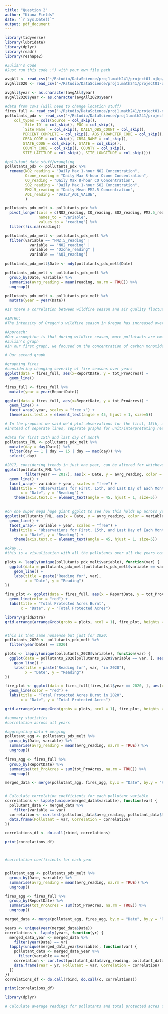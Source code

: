 ```yaml
---
title: "Question 2"
author: "Kiana Fields"
date: "`r Sys.Date()`"
output: pdf_document
---
```



```r
library(tidyverse)
library(lubridate)
library(dplyr)
library(readr)
library(reshape2)
```


```r
#Julian's Code
#Just run this code :^) with your own file path

avgAll <- read_csv("~/Rstudio/DataScience/proj1.math241/project01-ojkp/air data/avgAll.csv")
avgAll2020 <- read_csv("~/Rstudio/DataScience/proj1.math241/project01-ojkp/air data/avgAll2020.csv")

avgAll$year <- as.character(avgAll$year)
avgAll2020$year <- as.character(avgAll2020$year)

```


```r
#data from csvs (will need to change location stuff)
fires_full <- read_csv("~/Rstudio/DataScience/proj1.math241/project01-ojkp/air data/fires_full.csv")
pollutants_pdx <- read_csv("~/Rstudio/DataScience/proj1.math241/project01-ojkp/air data/pollutants_pdx.csv", 
    col_types = cols(Source = col_skip(), 
        `Site ID` = col_skip(), POC = col_skip(), 
        `Site Name` = col_skip(), DAILY_OBS_COUNT = col_skip(), 
        PERCENT_COMPLETE = col_skip(), AQS_PARAMETER_CODE = col_skip(), 
        CBSA_CODE = col_skip(), CBSA_NAME = col_skip(), 
        STATE_CODE = col_skip(), STATE = col_skip(), 
        COUNTY_CODE = col_skip(), COUNTY = col_skip(), 
        SITE_LATITUDE = col_skip(), SITE_LONGITUDE = col_skip()))
```


```r
#pollutant data stuff/wrangling
pollutants_pdx <- pollutants_pdx %>%
  rename(NO2_reading = "Daily Max 1-hour NO2 Concentration",
         Ozone_reading = "Daily Max 8-hour Ozone Concentration",
         CO_reading = "Daily Max 8-hour CO Concentration",
         SO2_reading = "Daily Max 1-hour SO2 Concentration",
         PM2.5_reading = "Daily Mean PM2.5 Concentration",
         AQI_reading = "DAILY_AQI_VALUE",
         )

pollutants_pdx_melt <- pollutants_pdx %>%
  pivot_longer(cols = c(NO2_reading, CO_reading, SO2_reading, PM2.5_reading, Ozone_reading, AQI_reading),
               names_to = "variable",
               values_to = "reading") %>%
  filter(!is.na(reading))

pollutants_pdx_melt <- pollutants_pdx_melt %>% 
  filter(variable == "PM2.5_reading" | 
           variable == "NO2_reading" | 
           variable == "Ozone_reading" | 
           variable == "AQI_reading")

pollutants_pdx_melt$Date <- mdy(pollutants_pdx_melt$Date)

pollutants_pdx_melt <- pollutants_pdx_melt %>% 
  group_by(Date, variable) %>% 
  summarise(avrg_reading = mean(reading, na.rm = TRUE)) %>% 
  ungroup()

pollutants_pdx_melt <- pollutants_pdx_melt %>%
  mutate(year = year(Date))


```

```r
#Is there a correlation between wildfire season and air quality fluctuations in the Portland Metropolitan area?

#INTRO: 
#The intensity of Oregon's wildfire season in Oregon has increased over time as a result of historical forest management as well as climate change effects. The intensity of these fires is of concern to public safety both immediately in fire prone areas as well as for communities facing decreased air quality from smoke. We are interested in exploring this aspect of the issue of wildfires by analyzing concentration levels of major pollutants produced by wildfires (particularly PM2.5, NO2, Ozone and general AQI) before during and after fire season. 

#Approach:
#Our assumption is that during wildfire season, more pollutants are emitted into the atmosphere, meaning that from mid-May to September pollutant concentrations will go up. We used six years from our pollutant dataset which offers pollutant concentration by day as well as in a more succinct format with the first, 15th, and last day of the month. We also pulled in our fire dataset which offers the total protected acres burned by day across the six years in order to differentiate between general seasonal fluctuations and the actual severity of wildfire season across years.
#Julian's graph
#In our first graph, we focused on the concentration of carbon monoxide across years since this is one of the most prominent pollutants associated with wildfires. This data was visualized by a column graph where each column is a month, sectioned by color and year, with markers indicating the standard wildfire seasons.

# Our second graph
```



```r
#graphing fires
#considering changing severity of fire seasons over years
ggplot(data = fires_full, aes(x=ReportDate, y = tot_ProAcres)) +
  geom_line()

fires_full <- fires_full %>%
  mutate(year = year(ReportDate))

ggplot(data = fires_full, aes(x=ReportDate, y = tot_ProAcres)) +
  geom_line() +
  facet_wrap(~year, scales = "free_x") +
  theme(axis.text.x = element_text(angle = 45, hjust = 1, size=5))

```


```r
# In the proposal we said we'd plot observations for the first, 15th, and last day of each month across one year, and observe whether there is a stark increase in pollutant concentrations during the wildfire season (July-September) and have multiple lines to see which pollutants in particular increase. 
#instead of separate lines, separate graphs for unit/interpretating reasons

#data for first 15th and last day of month
pollutants_FML <- pollutants_pdx_melt %>%
  mutate(day = day(Date)) %>%
  filter(day == 1 | day == 15 | day == max(day)) %>%
  select(-day)  

#2017, considering trends in just one year, can be altered for whichever year
ggplot(pollutants_FML %>% 
         filter(year == 2017), aes(x = Date, y = avrg_reading, color = variable)) +
  geom_line() +
  facet_wrap(~ variable + year, scales = "free") +
  labs(title = "Observations for First, 15th, and Last Day of Each Month",
       x = "Date", y = "Reading") +
    theme(axis.text.x = element_text(angle = 45, hjust = 1, size=5))


#on one super mega huge giant ggplot to see how this holds up across years
ggplot(pollutants_FML, aes(x = Date, y = avrg_reading, color = variable)) +
  geom_line() +
  facet_wrap(~ variable + year, scales = "free") +
  labs(title = "Observations for First, 15th, and Last Day of Each Month",
       x = "Date", y = "Reading") +
    theme(axis.text.x = element_text(angle = 45, hjust = 1, size=5))
```





```r
#okay... 
#this is a visualization with all the pollutants over all the years compared to wildfires. surely there's something to be gained from this. maybe not tho.

plots <- lapply(unique(pollutants_pdx_melt$variable), function(var) {
  ggplot(data = pollutants_pdx_melt[pollutants_pdx_melt$variable == var, ], aes(x = Date, y = avrg_reading)) +
    geom_line() +
    labs(title = paste("Reading for", var),
         x = "Date", y = "Reading")
})

fire_plot <- ggplot(data = fires_full, aes(x = ReportDate, y = tot_ProAcres)) +
  geom_line(color = "red") +
  labs(title = "Total Protected Acres Burnt",
       x = "Date", y = "Total Protected Acres")

library(gridExtra)
grid.arrange(arrangeGrob(grobs = plots, ncol = 1), fire_plot, heights = c(4, 1))


#this is that same nonsense but just for 2020:
pollutants_2020 <- pollutants_pdx_melt %>%
  filter(year(Date) == 2020)

plots <- lapply(unique(pollutants_2020$variable), function(var) {
  ggplot(data = pollutants_2020[pollutants_2020$variable == var, ], aes(x = Date, y = avrg_reading)) +
    geom_line() +
    labs(title = paste("Reading for", var, "in 2020"),
         x = "Date", y = "Reading")
})

fire_plot <- ggplot(data = fires_full[fires_full$year == 2020, ], aes(x = ReportDate, y = tot_ProAcres)) +
  geom_line(color = "red") +
  labs(title = "Total Protected Acres Burnt in 2020",
       x = "Date", y = "Total Protected Acres")

grid.arrange(arrangeGrob(grobs = plots, ncol = 1), fire_plot, heights = c(4, 1))
```

```r
#summary statistics
#correlation across all years

#aggregating data + merging
pollutant_agg <- pollutants_pdx_melt %>%
  group_by(Date, variable) %>%
  summarise(avrg_reading = mean(avrg_reading, na.rm = TRUE)) %>%
  ungroup()

fires_agg <- fires_full %>%
  group_by(ReportDate) %>%
  summarise(tot_ProAcres = sum(tot_ProAcres, na.rm = TRUE)) %>%
  ungroup()

merged_data <- merge(pollutant_agg, fires_agg, by.x = "Date", by.y = "ReportDate", all = TRUE)


# Calculate correlation coefficients for each pollutant variable
correlations <- lapply(unique(merged_data$variable), function(var) {
  pollutant_data <- merged_data %>%
    filter(variable == var)
  correlation <- cor.test(pollutant_data$avrg_reading, pollutant_data$tot_ProAcres)$estimate
  data.frame(Pollutant = var, Correlation = correlation)
})

correlations_df <- do.call(rbind, correlations)

print(correlations_df)



#correlation coefficients for each year


pollutant_agg <- pollutants_pdx_melt %>%
  group_by(Date, variable) %>%
  summarise(avrg_reading = mean(avrg_reading, na.rm = TRUE)) %>%
  ungroup()

fires_agg <- fires_full %>%
  group_by(ReportDate) %>%
  summarise(tot_ProAcres = sum(tot_ProAcres, na.rm = TRUE)) %>%
  ungroup()

merged_data <- merge(pollutant_agg, fires_agg, by.x = "Date", by.y = "ReportDate", all = TRUE)

years <- unique(year(merged_data$Date))
correlations <- lapply(years, function(yr) {
  merged_data_year <- merged_data %>%
    filter(year(Date) == yr)
  lapply(unique(merged_data_year$variable), function(var) {
    pollutant_data <- merged_data_year %>%
      filter(variable == var)
    correlation <- cor.test(pollutant_data$avrg_reading, pollutant_data$tot_ProAcres)$estimate
    data.frame(Year = yr, Pollutant = var, Correlation = correlation)
  })
})
correlations_df <- do.call(rbind, do.call(c, correlations))

print(correlations_df)


```

```r
library(dplyr)

# Calculate average readings for pollutants and total protected acres for fires

```

